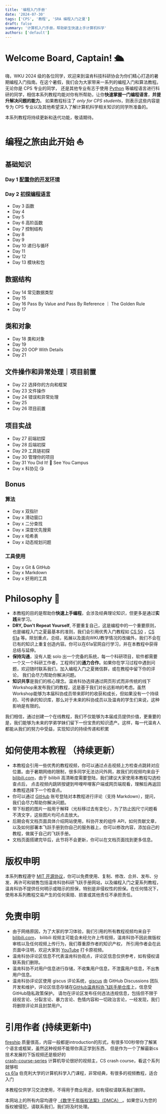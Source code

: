 ```yaml
---
title: '编程入门手册'
date: '2024-07-30'
tags: ['CPS', '教程', 'SRA 编程入门之夏']
draft: false
summary: '计算机入门手册，帮助新生快速上手计算机科学'
authors: ['default']
---
```



# Welcome Board, Captain! 🛳️

嗨，WKU 2024 级的各位同学，欢迎来到温肯科技科研协会为你们精心打造的暑期编程入门指南。在这个暑假，我们会为大家带来一系列的编程入门和算法教程。无论你是 CPS 专业的同学，
还是其他专业有志于使用 [Python](https://python.org) 等编程语言进行科研的同学，相信本系列教程均能对你有所帮助，让你**快速掌握一门编程语言**，**并提升解决问题的能力**。
如果教程标注了 _only for CPS students_，则表示这些内容是专为 CPS 专业以及其他希望深入了解计算机科学相关知识的同学所准备的。

本系列教程将持续更新和迭代功能，敬请期待。

<Divider />

# 编程之旅由此开始 ⛵️

## 基础知识

### Day 1 [配置你的开发环境](/blog/programming-tutorial-for-freshman/configure-your-computer)

### Day 2 [初探编程语言](/blog/programming-tutorial-for-freshman/programming-language)

- Day 3 函数
- Day 4
- Day 5
- Day 6 高阶函数
- Day 7 控制结构
- Day 8
- Day 9
- Day 10 递归与循环
- Day 11
- Day 12
- Day 13 模块和包

## 数据结构

- Day 14 常见数据类型
- Day 15
- Day 16 Pass By Value and Pass By Reference ｜ The Golden Rule
- Day 17

## 类和对象

- Day 18 类和对象
- Day 19
- Day 20 OOP With Details
- Day 21

## 文件操作和异常处理｜项目前置

- Day 22 选择你的方向和框架
- Day 23 文件操作
- Day 24 错误和异常处理
- Day 25
- Day 26 项目前置

## 项目实战

- Day 27 前端初探
- Day 28 后端初探
- Day 29 工具链初探
- Day 30 管理你的项目
- Day 31 You Did It! 🎉 See You Campus
- Day x 科协见 😘

## Bonus

### 算法

- Day x 双指针
- Day x 滑动窗口
- Day x 二分查找
- Day x 深度优先搜索
- Day x 哈希表
- Day x 动态规划问题

### 工具使用

- Day x Git & GitHub
- Day x Markdown
- Day x 好用的工具

<Divider />

# Philosophy 📜

- 本教程的目的是帮助你**快速上手编程**，会涉及经典理论知识，但更多是通过**实践**来学习。
- **DRY, Don't Repeat Yourself**, 不要重复自己，这是编程中的一个重要原则，也是编程入门之夏最基本的准则，我们会引用优秀入门教程如 [CS 50](https://pll.harvard.edu/course/cs50-introduction-computer-science)
  ，[CS 61a](https://cs61a.org/) 等。除划重点，总结，拓展以及面向WKU教学情况的改编外，我们不会在已有的知识上重复创造内容。你可以在61a官网自行学习，并在本教程中获得总结与延伸。
- **保持沟通**，没有人能 solo 出一个完备的系统，每一个科研项目，软件都需要一个又一个科研工作者，工程师们的**通力合作**。如果你在学习过程中遇到问题，欢迎随时联系我们，加入编程入门之夏微信群，或在教程中留下你的评论，
  我们会尽力帮助你解决问题。
- **知识共享**是我们的核心理念。温肯科协选择通过网页形式而非传统的线下Workshop来发布我们的教程，这是基于我们对长远影响的考虑。虽然Workshop能够为本届科协成员带来即时的收获和成长，但如果没有一个持续的、可传承的知识库，那么对于未来的科协成员以及温肯的学生们来说，这种影响是有限的。

我们相信，通过创建一个在线教程，我们不仅能够为本届成员提供价值，更重要的是，我们能够为未来的学弟学妹们留下一份宝贵的知识遗产。这样，每一代温肯人都能从我们的努力中受益，实现知识的持续传递和积累

<Divider />

# 如何使用本教程 （持续更新）

- 本教程会引用一些优秀的教程视频，你可以通过点击视频上方检查点跳转对应位置。由于暑期网络的限制，很多同学无法访问外网，故我们的视频均来自于 [bilibili.com](https://bilibili.com)，由于 bilibili 高清晰度需要登陆，我们建议大家使用本教程勾选检查点后，
  点击视频内跳转按键到哔哩哔哩客户端或网页端观看，理解后再返回本教程选择下一个检查点。
- 你可以通过 [GitHub](https://github.com) 账号登陆对本教程进行评论（支持 Markdown），提问，我们会尽力帮助你解决问题。
- 带下标题的图片一般用于解释（光标移过去有变化），为了防止因尺寸问题看不清文字，这些图片均可点击放大。
- 后期会有文档页面具体介绍网站使用，科协开发的组件 API，如何贡献文章，以及如何部署本飞跃手册到你自己的服务器上，你可以修改内容，添加自己的教程，做属于自己的飞跃手册。
- 文档页面搭建完毕后，此节将不会更新，你可以在文档页面找到更多信息。

<Divider />

# 版权申明

本系列教程遵守 [MIT 开源协议](https://opensource.org/licenses/MIT)，你可以免费使用、复制、修改、合并、发布、分发、再许可和销售包括温肯科协科研飞跃手册网站，以及编程入门之夏系列教程，
温肯科协不提供任何明示或暗示的担保，特别是非侵权性的担保。在任何情况下，使用本系列教程交易产生的任何索赔、损害或其他责任不承担责任。

# 免责申明

- 由于网络原因，为了大家的学习体验，我们引用的所有教程视频均来自于 [bilibili.com](https://bilibili.com)，
  bilibili 视频主可能会未经允许上传视频，温肯科协不因此做版权审核以及任何视频上传行为，我们尊重原作者的知识产权，
  所引用作者会在此页面中注明，欢迎大家到 [YouTube](https://youtube.com) 打卡原视频。
- 温肯科协评论区信息不代表温肯科协观点，评论区信息仅供参考，如有侵权请联系我们删除。
- 温肯科协不对用户信息进行存储，不收集用户信息，不泄露用户信息，不出售用户信息。
- 温肯科协评论区使用 giscus 评论系统，[giscus](https://github.com/giscus/giscus) 由 GitHub Discussions 团队开发和维护，评论区信息存储在[GitHub温肯科协飞跃手册仓库](https://github.com/WKU-SRA/WKU-WIKI/discussions)上，信息受GitHub隐私政策保护。
  请勿在评论区发布任何违法违规信息，包括但不限于歧视言论、分裂言论、暴力言论、色情内容和一切政治言论，一经发现，我们将删除评论并且封禁用户。

# 引用作者 (持续更新中)

[fireship](https://fireship.io) 质量很高，内容一般都是introduction的形式，有很多100秒带你了解某个语言或框架，虽然这种视频不能带你真正学到东西，
但是作为一个了解最新cs技术发展的下饭视频还是极好的  
[crash-course-series](https://www.youtube.com/playlist?list=PL8dPuuaLjXtNlUrzyH5r6jN9ulI) 计算机导论很好的视频主，CS crash course，看这个系列就够啦  
[cs 61a](https://cs61a.org/) 伯克利大学的计算机科学入门课程，非常经典，有很多的视频教程，适合入门

本教程仅供学习交流使用，不得用于商业用途，如有侵权请联系我们删除。

<Divider />

<div className="mt-16 text-muted-foreground">
  本网站上的所有内容均遵守
  <a href="https://www.congress.gov/bill/105th-congress/house-bill/2281">
    《数字千年版权法案》（DMCA）
  </a>
  。如果您认为您的版权被侵犯，请联系我们，我们将及时处理。
</div>
